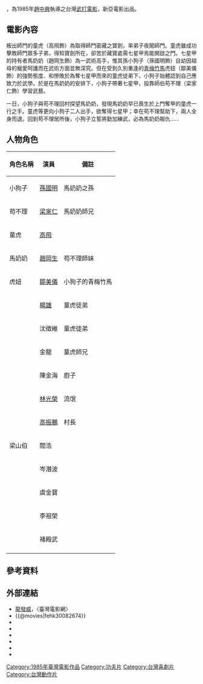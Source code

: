 {{Infobox Film
| name               = 龍發威
| original_name      = ''{{lang|en|Exciting Dragon}}''<br>''{{lang|en|Drunken Dragon}}''
| image              = 
| caption            = 
| director           = [[趙中興|趙中興]]
| producer           = 關天任
| producer_2         = 朱春深
| writer             = [[趙中興|趙中興]]
| starring           = [[孫國明|孫國明]] <br> [[梁家仁|梁家仁]] <br> [[高飛_(演員)|高飛]] <br> [[江生|趙岡生]] <br> [[鄒美儀|鄒美儀]]
| music              = [[黃茂山|黃茂山]]
| cinematography     = [[莊胤建|莊胤建]]
| editing            = [[江煌雄|江煌雄]]
| production_company = [[新亞電影企業有限公司|新亞電影企業有限公司]]
| distributor        = [[鼎興影藝有限公司|鼎興影藝有限公司]]
| released           = {{TWN}}：{{film date|1985|2|6}}<ref name="t001">{{cite web |url=http://cinema.nccu.edu.tw/BOX/3A/3A85.HTM |title=1985年台灣票房|work=[[台灣電影資料庫|台灣電影資料庫]] |accessdate=2021-05-09|archive-url=https://web.archive.org/web/20080618233002/http://cinema.nccu.edu.tw/BOX/3A/3A85.HTM |archive-date=2008-06-18 |dead-url=yes}}</ref> <br> {{HKG-1959}}：{{film date|1985|11|29}}<ref name="t002">[http://www.angelfire.com/home/bobic/HK_Movies/HK/hk1985c-b5.htm 香港電影票房 1985 〔華語電影〕]，〈香港電影票房全紀錄〉</ref>
| runtime            = 93 分鐘
| country            = {{TW}}
| language           = 華語
| budget             = 
| gross              = $3,237,534新台幣<ref name="t001" /> <br> $1,168,344港元<ref name="t002" />
| preceded_by        = 
| followed_by        = 
| website            = 
| amg_id             = 1:351648
| imdb_id            = tt0082674
| cn_name            = 
| hk_name            = 
| tw_name            = 
}}

{{engname|《龍發威》|''Exciting Dragon''}}，為1985年[[趙中興|趙中興]]執導之台灣[[武打電影|武打電影]]，新亞電影出品。

== 電影內容 ==

叛出師門的童虎（高飛飾）為取得師門密藏之寶劍，率弟子夜闖師門。童虎雖成功擊敗師門眾多子弟，得知寶劍所在，卻苦於藏寶處需七星甲焉能開啟之門。七星甲的持有者馬奶奶（趙岡生飾）為一武術高手，惟其孫小狗子（孫國明飾）自幼因祖母的寵愛呵護而在武術方面並無深究。但在受到久別重逢的[[青梅竹馬|青梅竹馬]]虎妞（鄒美儀飾）的強勢態度、和慘敗於為奪七星甲而來的童虎徒弟下，小狗子始體認到自己應致力於武學。於是在馬奶奶的安排下，小狗子帶著七星甲，投靠師伯苟不理（梁家仁飾）學習武藝。

一日，小狗子與苟不理回村探望馬奶奶，發現馬奶奶早已喪生於上門奪甲的童虎一行之手。童虎等更向小狗子二人出手，欲奪得七星甲；幸在苟不理幫助下，兩人全身而退。回到苟不理居所後，小狗子立誓將勤加練武，必為馬奶奶報仇……

== 人物角色 ==
{| class="wikitable" 
|- 
! 角色名稱 || 演員 || 備註
|- 
| 小狗子 || [[孫國明|孫國明]] || 馬奶奶之孫
|- 
| 苟不理 || [[梁家仁|梁家仁]] || 馬奶奶師兄
|- 
| 童虎 || [[高飛_(演員)|高飛]] || 
|- 
| 馬奶奶 || [[江生|趙岡生]] || 苟不理師妹
|- 
| 虎妞 || [[鄒美儀|鄒美儀]] || 小狗子的青梅竹馬
|- 
|  || [[楊雄_(演員)|楊雄]] || 童虎徒弟
|-
|  || 沈徵維 || 童虎徒弟
|- 
|  || 金龍 || 童虎師兄
|- 
|  || 陳金海 || 廚子
|- 
|  || [[林光榮|林光榮]] || 流氓
|- 
|  || [[高振鵬|高振鵬]]  || 村長
|-
| 梁山伯 || 閻浩 || 
|-
|  || 岑潛波 || 
|-
|  || 虞金寶 || 
|-
|  || 李祖榮 || 
|-
|  || 褚殿武 || 
|-
|}


== 參考資料 ==
{{reflist}}

== 外部連結 ==
*[http://www.taiwancinema.com/ct.asp?xItem=25725&ctNode=38&mp=1 龍發威]{{Dead link|date=2020年7月 |bot=InternetArchiveBot |fix-attempted=yes }}，〈臺灣電影網〉
*{{@movies|fehk30082674}}
*{{hkmdb title|6747}}
*{{Mtime|25077}}
*{{douban}}
*{{rotten-tomatoes|drunken_dragon}}
*{{Amg movie|351648}}
*{{imdb title|0082674}}

{{趙中興}}

[[Category:1985年臺灣電影作品|Category:1985年臺灣電影作品]]
[[Category:功夫片|Category:功夫片]]
[[Category:台灣喜劇片|Category:台灣喜劇片]]
[[Category:台灣動作片|Category:台灣動作片]]